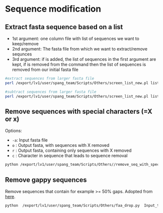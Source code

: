 # Sequence modification

## Extract fasta sequence based on a list

- 1st argument: one column file with list of sequences we want to keep/remove
- 2nd argument: The fasta file from which we want to extract/remove sequnces
- 3rd argument: if <keep> is added, the list of sequences in the first argument are kept, if <keep> is removed from the command then the list of sequences is removed from our initial fasta file

```bash
#extract sequences from larger fasta file
perl /export/lv1/user/spang_team/Scripts/Others/screen_list_new.pl list_of_sequences  Genome_seqs.faa keep > extracted_seqs.faa

#subtract sequences from larger fasta file
perl /export/lv1/user/spang_team/Scripts/Others/screen_list_new.pl list_of_sequences  Genome_seqs.faa > extracted_seqs.faa
```


## Remove sequences with special characters (=X or x)

Options:

- `-a`: Input fasta file
- `o` : Output fasta, with sequences with X removed
- `r` : Output fasta, containing only sequences with X removed
- `c` : Character in sequence that leads to sequence removal

```bash
python /export/lv1/user/spang_team/Scripts/Others//remove_seq_with_specific_char.py -a Input_faa -o Input_noX.faa -r Input_withX.faa -c X
```


## Remove gappy sequences

Remove sequences that contain for example >= 50% gaps. Adopted from [here](https://www.biostars.org/p/434389/).

```bash
python  /export/lv1/user/spang_team/Scripts/Others/faa_drop.py  Input_trimmed.aln  Input_trimmed_no_gappy.aln  0.5
```